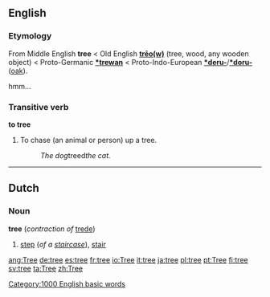 ==English==

{{rank|notice|week|stone|780|tree|cost|value|cast}}

{{Wikipedia}}

===Etymology===
From Middle English '''tree''' < Old English '''[[treow|trēo(w)]]''' (tree, wood, any wooden object) < Proto-Germanic '''[[*trewan]]''' < Proto-Indo-European '''[[*deru-]]'''/'''[[*doru-]]''' ([[oak]]).

hmm...

===Transitive verb===
'''to tree'''

#To chase (an animal or person) up a tree.
#: ''The dog ''treed'' the cat.''


----

==Dutch==
===Noun===
'''tree''' (''contraction of'' [[trede]])

#[[step]] (''of a [[staircase]]''), [[stair]]

[[Category:1000 English basic words]]

[[ang:Tree]]
[[de:tree]]
[[es:tree]]
[[fr:tree]]
[[io:Tree]]
[[it:tree]]
[[ja:tree]]
[[pl:tree]]
[[pt:Tree]]
[[fi:tree]]
[[sv:tree]]
[[ta:Tree]]
[[zh:Tree]]